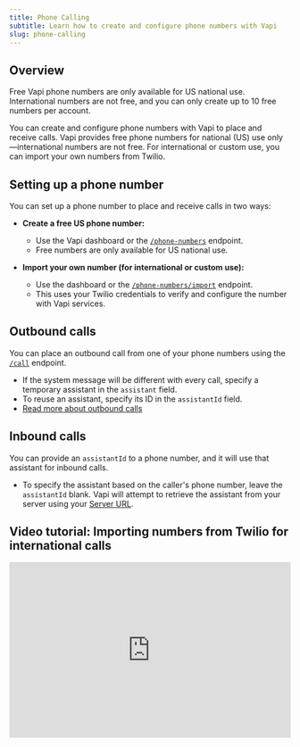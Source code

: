 ```yaml
---
title: Phone Calling
subtitle: Learn how to create and configure phone numbers with Vapi
slug: phone-calling
---
```


## Overview

<Warning>
Free Vapi phone numbers are only available for US national use. International numbers are not free, and you can only create up to 10 free numbers per account.
</Warning>

You can create and configure phone numbers with Vapi to place and receive calls. Vapi provides free phone numbers for national (US) use only—international numbers are not free. For international or custom use, you can import your own numbers from Twilio.

## Setting up a phone number

You can set up a phone number to place and receive calls in two ways:

- **Create a free US phone number:**
  - Use the Vapi dashboard or the [`/phone-numbers`](/api-reference/phone-numbers/create) endpoint.
  - Free numbers are only available for US national use.

- **Import your own number (for international or custom use):**
  - Use the dashboard or the [`/phone-numbers/import`](/api-reference/phone-numbers/import-twilio-number) endpoint.
  - This uses your Twilio credentials to verify and configure the number with Vapi services.

## Outbound calls

You can place an outbound call from one of your phone numbers using the [`/call`](/api-reference/calls/create-phone-call) endpoint.
- If the system message will be different with every call, specify a temporary assistant in the `assistant` field.
- To reuse an assistant, specify its ID in the `assistantId` field.
- [Read more about outbound calls](/phone-calling/outbound-calls)

## Inbound calls

You can provide an `assistantId` to a phone number, and it will use that assistant for inbound calls.
- To specify the assistant based on the caller's phone number, leave the `assistantId` blank. Vapi will attempt to retrieve the assistant from your server using your [Server URL](/server-url#retrieving-assistants).

## Video tutorial: Importing numbers from Twilio for international calls

<div>
  <iframe
    width="100%"
    height="315"
    src="https://www.youtube.com/embed/HuF7ELckcyU?si=PPPFZE5aiI-WgP2U"
    title="YouTube video player"
    frameborder="0"
    allow="accelerometer; autoplay; clipboard-write; encrypted-media; gyroscope; picture-in-picture; web-share"
    referrerpolicy="strict-origin-when-cross-origin"
    allowfullscreen
  />
</div>
